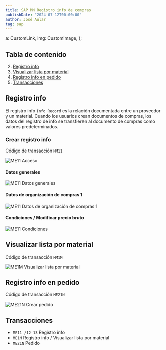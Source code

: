 ```yaml
---
title: SAP MM Registro info de compras
publishDate: "2024-07-12T00:00:00"
author: José Aular
tag: sap
---
```


  a: CustomLink,
  img: CustomImage,
};

## Tabla de contenido

2.  [Registro info](/blog/sap-mm-registro-info-compras#registro-info)
3.  [Visualizar lista por material](/blog/sap-mm-registro-info-compras#visualizar-lista-por-material)
4.  [Registro info en pedido](/blog/sap-mm-registro-info-compras#registro-info-en-pedido)
5.  [Transacciones](/blog/sap-mm-registro-info-compras#transacciones)

## Registro info

El registro info `Info Record` es la relación documentada entre un proveedor y un material. Cuando los usuarios crean documentos de compras, los datos del registro de info se transfieren al documento de compras como valores predeterminados.

### Crear registro info

Código de transacción `MM11`

![ME11 Acceso](https://res.cloudinary.com/jaular/image/upload/v1720811082/blog/sap-mm-registro-info-compras/me11-01_fdhflg.png "ME11 Acceso")

#### Datos generales

![ME11 Datos generales](https://res.cloudinary.com/jaular/image/upload/v1720811082/blog/sap-mm-registro-info-compras/me11-02_bqruy1.png "ME11 Datos generales")

#### Datos de organización de compras 1

![ME11 Datos de organización de compras 1](https://res.cloudinary.com/jaular/image/upload/v1720811241/blog/sap-mm-registro-info-compras/me11-03_q6ojce.png "ME11 Datos de organización de compras 1")

#### Condiciones / Modificar precio bruto

![ME11 Condiciones](https://res.cloudinary.com/jaular/image/upload/v1720811241/blog/sap-mm-registro-info-compras/me11-04_vdqbeh.png "ME11 Condiciones")

## Visualizar lista por material

Código de transacción `MM1M`

![ME1M Visualizar lista por material](https://res.cloudinary.com/jaular/image/upload/v1720811975/blog/sap-mm-registro-info-compras/me1m-01_nuxqbg.png "ME1M Visualizar lista por material")

## Registro info en pedido

Código de transacción `ME21N`

![ME21N Crear pedido](https://res.cloudinary.com/jaular/image/upload/v1720813569/blog/sap-mm-registro-info-compras/me21n-01_el3qol.png "ME21N Crear pedido")

## Transacciones

- `ME11 /12-13` Registro info
- `ME1M` Registro info / Visualizar lista por material
- `ME21N` Pedido
